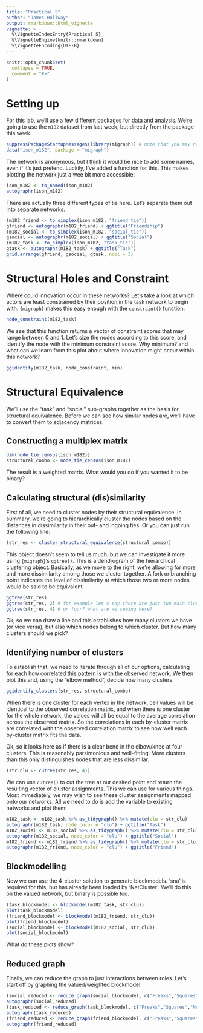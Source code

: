 ```yaml
---
title: "Practical 5"
author: "James Hollway"
output: rmarkdown::html_vignette
vignette: >
  %\VignetteIndexEntry{Practical 5}
  %\VignetteEngine{knitr::rmarkdown}
  %\VignetteEncoding{UTF-8}
---
```


```r
knitr::opts_chunk$set(
  collapse = TRUE,
  comment = "#>"
)
```

# Setting up

For this lab, we'll use a few different packages for data and analysis.
We're going to use the `m182` dataset from last week, but directly from the package this week.

```r
suppressPackageStartupMessages(library(migraph)) # note that you may need a special version for what follows...
data("ison_m182", package = "migraph")
```

The network is anonymous, but I think it would be nice to add some names,
even if it's just pretend. Luckily, I've added a function for this.
This makes plotting the network just a wee bit more accessible:

```r
ison_m182 <- to_named(ison_m182)
autographr(ison_m182)
```

There are actually three different types of tie here. 
Let's separate them out into separate networks.

```r
(m182_friend <- to_simplex(ison_m182, "friend_tie"))
gfriend <- autographr(m182_friend) + ggtitle("Friendship")
(m182_social <- to_simplex(ison_m182, "social_tie"))
gsocial <- autographr(m182_social) + ggtitle("Social")
(m182_task <- to_simplex(ison_m182, "task_tie"))
gtask <- autographr(m182_task) + ggtitle("Task")
grid.arrange(gfriend, gsocial, gtask, ncol = 3)
```

# Structural Holes and Constraint

Where could innovation occur in these networks?
Let's take a look at which actors are least constrained 
by their position in the task network to begin with.
`{migraph}` makes this easy enough with the `constraint()` function.

```r
node_constraint(m182_task)
```

We see that this function returns a vector of 
constraint scores that may range between 0 and 1.
Let's size the nodes according to this score,
and identify the node with the minimum constraint score.
Why minimum? and what can we learn from this plot
about where innovation might occur within this network?

```r
ggidentify(m182_task, node_constraint, min)
```

# Structural Equivalence

We'll use the "task" and "social" sub-graphs together as the basis for
structural equivalence. Before we can see how similar nodes are, we'll
have to convert them to adjacency matrices.

## Constructing a multiplex matrix

```r
dim(node_tie_census(ison_m182))
structural_combo <- node_tie_census(ison_m182)
```

The result is a weighted matrix. 
What would you do if you wanted it to be binary?

## Calculating structural (dis)similarity

First of all, we need to cluster nodes by their structural equivalence.
In summary, we're going to hierarchically cluster the nodes
based on the distances in dissimilarity in their out- and ingoing ties.
Or you can just run the following line:

```r
(str_res <- cluster_structural_equivalence(structural_combo))
```

This object doesn't seem to tell us much,
but we can investigate it more using `{migraph}`'s `ggtree()`.
This is a dendrogram of the hierarchical clustering object.
Basically, as we move to the right, we're allowing for
more and more dissimilarity among those we cluster together.
A fork or branching point indicates the level of dissimilarity
at which those two or more nodes would be said to be equivalent.

```r
ggtree(str_res)
ggtree(str_res, 2) # for example let's say there are just two main clusters
ggtree(str_res, 4) # or four? what are we seeing here?
```

Ok, so we can draw a line and this establishes how many clusters
we have (or vice versa), but also which nodes belong to which cluster.
But how many clusters should we pick?

## Identifying number of clusters

To establish that, we need to iterate through all of our options,
calculating for each how correlated this pattern is with the observed network.
We then plot this and, using the "elbow method", decide how many clusters.

```r
ggidentify_clusters(str_res, structural_combo)
```

When there is one cluster for each vertex in the network, cell values will be
identical to the observed correlation matrix, and when there is one cluster 
for the whole network, the values will all be equal to the average correlation 
across the observed matrix.
So the correlations in each by-cluster matrix are correlated with the observed 
correlation matrix to see how well each by-cluster matrix fits the data.

Ok, so it looks here as if there is a clear bend in the elbow/knee
at four clusters. This is reasonably parsimonious and well-fitting.
More clusters than this only distinguishes nodes that are less dissimilar.

```r
(str_clu <- cutree(str_res, 4))
```

We can use `cutree()` to cut the tree at our desired point
and return the resulting vector of cluster assignments.
This we can use for various things.
Most immediately, we may wish to see these cluster assignments
mapped onto our networks.
All we need to do is add the variable to existing networks and
plot them:

```r
m182_task <- m182_task %>% as_tidygraph() %>% mutate(clu = str_clu)
autographr(m182_task, node_color = "clu") + ggtitle("Task")
m182_social <- m182_social %>% as_tidygraph() %>% mutate(clu = str_clu)
autographr(m182_social, node_color = "clu") + ggtitle("Social")
m182_friend <- m182_friend %>% as_tidygraph() %>% mutate(clu = str_clu)
autographr(m182_friend, node_color = "clu") + ggtitle("Friend")
```

## Blockmodelling

Now we can use the 4-cluster solution to generate blockmodels.
'sna' is required for this, but has already been loaded by 'NetCluster'. 
We'll do this on the valued network, but binary is possible too.

```r
(task_blockmodel <- blockmodel(m182_task, str_clu))
plot(task_blockmodel)
(friend_blockmodel <- blockmodel(m182_friend, str_clu))
plot(friend_blockmodel)
(social_blockmodel <- blockmodel(m182_social, str_clu))
plot(social_blockmodel)
```

What do these plots show?

## Reduced graph

Finally, we can reduce the graph to just interactions between roles.
Let's start off by graphing the valued/weighted blockmodel.

```r
(social_reduced <- reduce_graph(social_blockmodel, c("Freaks","Squares","Nerds","Geek")))
autographr(social_reduced)
(task_reduced <- reduce_graph(task_blockmodel, c("Freaks","Squares","Nerds","Geek")))
autographr(task_reduced)
(friend_reduced <- reduce_graph(friend_blockmodel, c("Freaks","Squares","Nerds","Geek")))
autographr(friend_reduced)
```


